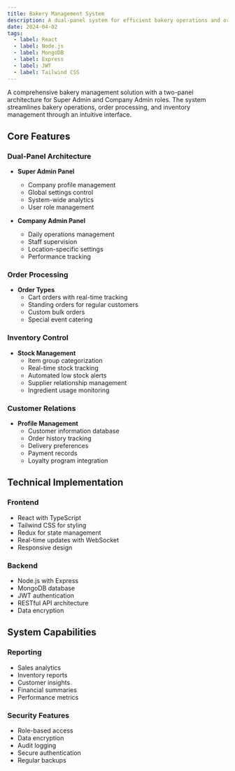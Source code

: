 ```yaml
---
title: Bakery Management System
description: A dual-panel system for efficient bakery operations and order management
date: 2024-04-02
tags:
  - label: React
  - label: Node.js
  - label: MongoDB
  - label: Express
  - label: JWT
  - label: Tailwind CSS
---
```


A comprehensive bakery management solution with a two-panel architecture for Super Admin and Company Admin roles. The system streamlines bakery operations, order processing, and inventory management through an intuitive interface.

## Core Features

### Dual-Panel Architecture
- **Super Admin Panel**
  - Company profile management
  - Global settings control 
  - System-wide analytics
  - User role management

- **Company Admin Panel**
  - Daily operations management
  - Staff supervision
  - Location-specific settings
  - Performance tracking

### Order Processing
- **Order Types**
  - Cart orders with real-time tracking
  - Standing orders for regular customers
  - Custom bulk orders
  - Special event catering

### Inventory Control
- **Stock Management**
  - Item group categorization
  - Real-time stock tracking
  - Automated low stock alerts
  - Supplier relationship management
  - Ingredient usage monitoring

### Customer Relations
- **Profile Management**
  - Customer information database
  - Order history tracking
  - Delivery preferences
  - Payment records
  - Loyalty program integration

## Technical Implementation

### Frontend
- React with TypeScript
- Tailwind CSS for styling
- Redux for state management
- Real-time updates with WebSocket
- Responsive design

### Backend
- Node.js with Express
- MongoDB database
- JWT authentication
- RESTful API architecture
- Data encryption

## System Capabilities

### Reporting
- Sales analytics
- Inventory reports
- Customer insights
- Financial summaries
- Performance metrics

### Security Features
- Role-based access
- Data encryption
- Audit logging
- Secure authentication
- Regular backups